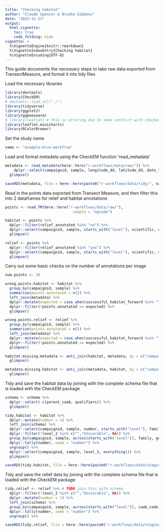 ```yaml
---
title: "Checking habitat"
author: "Claude Spencer & Brooke Gibbons"
date: "2023-11-13"
output:
  html_vignette:
    toc: true
    code_folding: hide
vignette: >
  %\VignetteEngine{knitr::rmarkdown}
  %\VignetteIndexEntry{Checking habitat}
  %\VignetteEncoding{UTF-8}
---
```


This guide documents the necessary steps to take raw data exported from TransectMeasure, and format it into tidy files

Load the necessary libraries
```r
library(devtools)
library(CheckEM)
# devtools::load_all("./")
library(tidyverse)
library(ggplot2)
library(ggbeeswarm)
# library(leaflet) # This is erroring due to some conflict with checkem
library(leaflet.minicharts)
library(RColorBrewer)
```
Set the study name
```r
name <- "example-bruv-workflow"
```
Load and format metadata using the CheckEM function 'read_metadata'
```r
metadata <- read_metadata(here::here("r-workflows/data/raw/")) %>%
    dplyr::select(campaignid, sample, longitude_dd, latitude_dd, date_time, location, site, depth, successful_count, successful_length, successful_habitat_forward, successful_habitat_backward) %>%
  glimpse()

saveRDS(metadata, file = here::here(paste0("r-workflows/data/tidy/", name, "_Metadata.rds")))
```
Read in the points data exported from Transect Measure, and then filter this into 2 dataframes for relief and habitat annotations
```r
points <- read_TM(here::here("r-workflows/data/raw/"),
                               sample = "opcode")

habitat <- points %>%
  dplyr::filter(relief_annotated %in% "no") %>%
  dplyr::select(campaignid, sample, starts_with("level"), scientific, caab_code) %>%
  glimpse()

relief <- points %>%
  dplyr::filter(relief_annotated %in% "yes") %>%
  dplyr::select(campaignid, sample, starts_with("level"), scientific, caab_code) %>%
  glimpse()
```
Carry out some basic checks on the number of annotations per image
```r
num.points <- 20

wrong.points.habitat <- habitat %>%
  group_by(campaignid, sample) %>%
  summarise(points.annotated = n()) %>%
  left_join(metadata) %>%
  dplyr::mutate(expected = case_when(successful_habitat_forward %in% "Yes" & successful_habitat_backward %in% "Yes" ~ num.points * 2, successful_habitat_forward %in% "Yes" & successful_habitat_backward %in% "No" ~ num.points * 1, successful_habitat_forward %in% "No" & successful_habitat_backward %in% "Yes" ~ num.points * 1, successful_habitat_forward %in% "No" & successful_habitat_backward %in% "No" ~ num.points * 0)) %>%
  dplyr::filter(!points.annotated == expected) %>%
  glimpse()

wrong.points.relief <- relief %>%
  group_by(campaignid, sample) %>%
  summarise(points.annotated = n()) %>%
  left_join(metadata) %>%
  dplyr::mutate(expected = case_when(successful_habitat_forward %in% "Yes" & successful_habitat_backward %in% "Yes" ~ num.points * 2, successful_habitat_forward %in% "Yes" & successful_habitat_backward %in% "No" ~ num.points * 1, successful_habitat_forward %in% "No" & successful_habitat_backward %in% "Yes" ~ num.points * 1, successful_habitat_forward %in% "No" & successful_habitat_backward %in% "No" ~ num.points * 0)) %>%
  dplyr::filter(!points.annotated == expected) %>%
  glimpse()

habitat.missing.metadata <- anti_join(habitat, metadata, by = c("campaignid", "sample")) %>%
  glimpse()

metadata.missing.habitat <- anti_join(metadata, habitat, by = c("campaignid", "sample")) %>%
  glimpse()
```
Tidy and save the habitat data by joining with the complete schema file that is loaded with the CheckEM package
```r
schema <- schema %>%
  dplyr::select(-c(parent_caab, qualifiers)) %>%
  glimpse()

tidy.habitat <- habitat %>%
  dplyr::mutate(number = 1) %>%                                        
  left_join(schema) %>%
  dplyr::select(campaignid, sample, number, starts_with("level"), family, genus, species) %>%
  dplyr::filter(!level_2 %in% c("","Unscorable", NA)) %>%  
  group_by(campaignid, sample, across(starts_with("level")), family, genus, species) %>%
  dplyr::tally(number, name = "number") %>%
  ungroup() %>%                                                        
  dplyr::select(campaignid, sample, level_1, everything()) %>%
  glimpse()

saveRDS(tidy.habitat, file = here::here(paste0("r-workflows/data/staging/", name, "_Habitat.rds")))
```
Tidy and save the relief data by joining with the complete schema file that is loaded with the CheckEM package
```r
tidy.relief <- relief %>% # TODO join this with schema
  dplyr::filter(!level_2 %in% c("","Unscorable", NA)) %>%              
  dplyr::mutate(number = 1) %>% 
  left_join(schema) %>%
  group_by(campaignid, sample, across(starts_with("level")), caab_code) %>% 
  dplyr::tally(number, name = "number") %>%
  ungroup() %>%                                                          glimpse()                                                            

saveRDS(tidy.relief, file = here::here(paste0("r-workflows/data/staging/", name, "_Relief.rds")))
```
